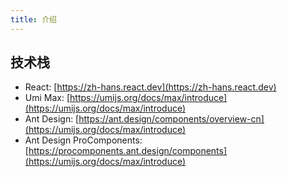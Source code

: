 ```yaml
---
title: 介绍
---
```


## 技术栈

- React: [https://zh-hans.react.dev](https://zh-hans.react.dev)
- Umi Max: [https://umijs.org/docs/max/introduce](https://umijs.org/docs/max/introduce)
- Ant Design: [https://ant.design/components/overview-cn](https://umijs.org/docs/max/introduce)
- Ant Design ProComponents: [https://procomponents.ant.design/components](https://umijs.org/docs/max/introduce)
